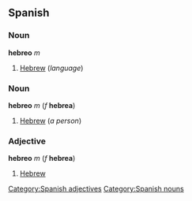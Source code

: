== Spanish == 
=== Noun === 
'''hebreo''' ''m'' 

#[[Hebrew]] (''language'')

===Noun===
'''hebreo''' ''m'' (''f'' '''hebrea''')

#[[Hebrew]] (''a person'')

=== Adjective === 
''' hebreo''' ''m'' (''f'' '''hebrea''')

#[[Hebrew]]

[[Category:Spanish adjectives]]
[[Category:Spanish nouns]]